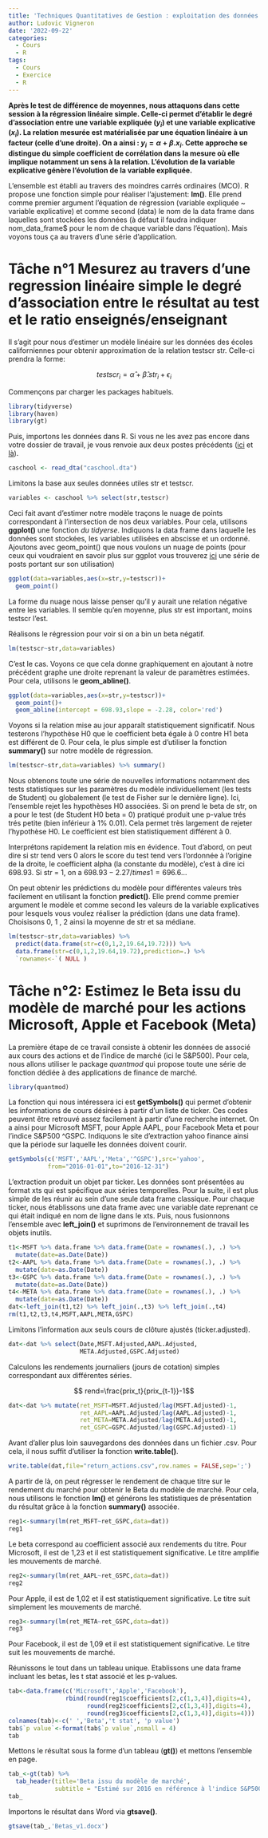 ```yaml
---
title: 'Techniques Quantitatives de Gestion : exploitation des données (3)'
author: Ludovic Vigneron
date: '2022-09-22'
categories:
  - Cours
  - R
tags:
  - Cours
  - Exercice
  - R
---
```


**Après le test de différence de moyennes, nous attaquons dans cette session à la régression linéaire simple. Celle-ci permet d'établir le degré d'association entre une variable expliquée ($y_i$) et une variable explicative ($x_i$). La relation mesurée est matérialisée par une équation linéaire à un facteur (celle d'une droite). On a ainsi : $y_i=\alpha+\beta.x_i$. Cette approche se distingue du simple coefficient de corrélation dans la mesure où elle implique notamment un sens à la relation. L'évolution de la variable explicative génère l'évolution de la variable expliquée.**

L'ensemble est établi au travers des moindres carrés ordinaires (MCO). R propose une fonction simple pour réaliser l'ajustement: **lm()**. Elle prend comme premier argument l'équation de régression (variable expliquée ~ variable explicative) et comme second (data) le nom de la data frame dans laquelles sont stockées les données (à défaut il faudra indiquer nom_data_frame$ pour le nom de chaque variable dans l'équation). Mais voyons tous ça au travers d'une série d'application.

# Tâche n°1 Mesurez au travers d'une regression linéaire simple le degré d'association entre le résultat au test et le ratio enseignés/enseignant

Il s'agit pour nous d'estimer un modèle linéaire sur les données des écoles californiennes pour obtenir approximation de la relation testscr str. Celle-ci prendra la forme:

$$testscr_i=\hat{\alpha}+\hat{\beta}.str_i+\epsilon_i$$

Commençons par charger les packages habituels. 

```r
library(tidyverse)
library(haven)
library(gt)
```

Puis, importons les données dans R. Si vous ne les avez pas encore dans votre dossier de travail, je vous renvoie aux deux postes précédents ([ici](https://myecontricks.netlify.app/post/2022-09-20-techniques-quantitatives-de-gestion-exploitation-des-donn-es-1/) et [là](https://myecontricks.netlify.app/post/2022-09-21-techniques-quantitatives-de-gestion-exploitation-des-donn-es-2/)).

```r
caschool <- read_dta("caschool.dta")
```

Limitons la base aux seules données utiles str et testscr.

```r
variables <- caschool %>% select(str,testscr)
```

Ceci fait avant d'estimer notre modèle traçons le nuage de points correspondant à l'intersection de nos deux variables. Pour cela, utilisons **ggplot()** une fonction *du tidyerse*. Indiquons la data frame dans laquelle les données sont stockées, les variables utilisées en abscisse et un ordonné. Ajoutons avec geom_point() que nous voulons un nuage de points (pour ceux qui voudraient en savoir plus sur ggplot vous trouverez [ici](https://myecontricks.netlify.app/categories/datavisualisation/) une série de posts portant sur son utilisation)

```r
ggplot(data=variables,aes(x=str,y=testscr))+
  geom_point()
```

La forme du nuage nous laisse penser qu'il y aurait une relation négative entre les variables. Il semble qu'en moyenne, plus str est important, moins testscr l'est. 

Réalisons le régression pour voir si on a bin un beta négatif.

```r
lm(testscr~str,data=variables)
```

C'est le cas. Voyons ce que cela donne graphiquement en ajoutant à notre précédent graphe une droite reprenant la valeur de paramètres estimées. Pour cela, utilisons le **geom_abline()**.

```r
ggplot(data=variables,aes(x=str,y=testscr))+
  geom_point()+
  geom_abline(intercept = 698.93,slope = -2.28, color='red')
```

Voyons si la relation mise au jour apparaît statistiquement significatif. Nous testerons l'hypothèse H0 que le coefficient beta égale à 0 contre H1 beta est différent de 0. Pour cela, le plus simple est d'utiliser la fonction **summary()** sur notre modèle de régression.

```r
lm(testscr~str,data=variables) %>% summary()
```

Nous obtenons toute une série de nouvelles informations notamment des tests statistiques sur les paramètres du modèle individuellement (les tests de Student) ou globalement (le test de Fisher sur le dernière ligne). Ici, l'ensemble rejet les hypothèses H0 associées. Si on prend le beta de str, on a pour le test (de Student H0 beta = 0) pratiqué produit une p-value trés trés petite (bien inférieur à 1% 0.01). Cela permet très largement de rejeter l'hypothèse H0. Le coefficient est bien statistiquement différent à 0.


Interprétons rapidement la relation mis en évidence. Tout d'abord, on peut dire si str tend vers 0 alors le score du test tend vers l'ordonnée à l'origine de la droite, le coefficient alpha (la constante du modèle), c'est à dire ici 698.93. Si str = 1, on a $698.93-2.27/times{1}=696.6$...  

On peut obtenir les prédictions du modèle pour différentes valeurs très facilement en utilisant la fonction **predict()**. Elle prend comme premier argument le modèle et comme second les valeurs de la variable explicatives pour lesquels vous voulez réaliser la prédiction (dans une data frame). Choisisons 0, 1 , 2 ainsi la moyenne de str et sa médiane. 

```r
lm(testscr~str,data=variables) %>% 
  predict(data.frame(str=c(0,1,2,19.64,19.72))) %>% 
  data.frame(str=c(0,1,2,19.64,19.72),prediction=.) %>%
  `rownames<-`( NULL )
```

# Tâche n°2: Estimez le Beta issu du modèle de marché pour les actions Microsoft, Apple et Facebook (Meta)

La première étape de ce travail consiste à obtenir les données de associé aux cours des actions et de l'indice de marché (ici le S&P500). Pour cela, nous allons utiliser le package *quantmod* qui propose toute une série de fonction dédiée à des applications de finance de marché.

```r
library(quantmod)
```

La fonction qui nous intéressera ici est **getSymbols()** qui permet d'obtenir les informations de cours désirées à partir d'un liste de ticker. Ces codes peuvent être retrouvé assez facilement à partir d'une recherche internet. On a ainsi pour Microsoft MSFT, pour Apple AAPL, pour Facebook Meta et pour l'indice S&P500 ^GSPC. Indiquons le site d'extraction yahoo finance ainsi que la période sur laquelle les données doivent courir.

```r
getSymbols(c('MSFT','AAPL','Meta','^GSPC'),src='yahoo',
           from="2016-01-01",to="2016-12-31")
```

L'extraction produit un objet par ticker. Les données sont présentées au format xts qui est spécifique aux séries temporelles. Pour la suite, il est plus simple de les réunir au sein d'une seule data frame classique. Pour chaque ticker, nous établissons une data frame avec une variable date reprenant ce qui était indiqué en nom de ligne dans le xts. Puis, nous fusionnons l'ensemble avec **left_join()** et suprimons de l'environnement de travail les objets inutils.

```r
t1<-MSFT %>% data.frame %>% data.frame(Date = rownames(.), .) %>% 
  mutate(date=as.Date(Date)) 
t2<-AAPL %>% data.frame %>% data.frame(Date = rownames(.), .) %>% 
  mutate(date=as.Date(Date))
t3<-GSPC %>% data.frame %>% data.frame(Date = rownames(.), .) %>% 
  mutate(date=as.Date(Date))
t4<-META %>% data.frame %>% data.frame(Date = rownames(.), .) %>% 
  mutate(date=as.Date(Date))
dat<-left_join(t1,t2) %>% left_join(.,t3) %>% left_join(.,t4)
rm(t1,t2,t3,t4,MSFT,AAPL,META,GSPC)
```

Limitons l'information aux seuls cours de clôture ajustés (ticker.adjusted).

```r
dat<-dat %>% select(Date,MSFT.Adjusted,AAPL.Adjusted,
                    META.Adjusted,GSPC.Adjusted)
```

Calculons les rendements journaliers (jours de cotation) simples correspondant aux différentes séries.

$$ rend=\frac{prix_t}{prix_{t-1}}-1$$

```r
dat<-dat %>% mutate(ret_MSFT=MSFT.Adjusted/lag(MSFT.Adjusted)-1,
                    ret_AAPL=AAPL.Adjusted/lag(AAPL.Adjusted)-1,
                    ret_META=META.Adjusted/lag(META.Adjusted)-1,
                    ret_GSPC=GSPC.Adjusted/lag(GSPC.Adjusted)-1)
```

Avant d'aller plus loin sauvegardons des données dans un fichier .csv. Pour cela, il nous suffit d'utiliser la fonction **write.table()**.

```r
write.table(dat,file="return_actions.csv",row.names = FALSE,sep=';')
```

A partir de là, on peut régresser le rendement de chaque titre sur le rendement du marché pour obtenir le Beta du modèle de marché. Pour cela, nous utilisons le fonction **lm()** et générons les statistiques de présentation du résultat grâce à la fonction **summary()** associée.

```r
reg1<-summary(lm(ret_MSFT~ret_GSPC,data=dat))
reg1
```

Le beta correspond au coefficient associé aux rendements du titre. Pour Microsoft, il est de 1,23 et il est statistiquement significative. Le titre amplifie les mouvements de marché.

```r
reg2<-summary(lm(ret_AAPL~ret_GSPC,data=dat))
reg2
```

Pour Apple, il est de 1,02 et il est statistiquement significative. Le titre suit simplement les mouvements de marché.

```r
reg3<-summary(lm(ret_META~ret_GSPC,data=dat))
reg3
```

Pour Facebook, il est de 1,09 et il est statistiquement significative. Le titre suit les mouvements de marché.

Réunissons le tout dans un tableau unique. Etablissons une data frame incluant les betas, les t stat associé et les p-values.

```r
tab<-data.frame(c('Microsoft','Apple','Facebook'),
                rbind(round(reg1$coefficients[2,c(1,3,4)],digits=4),
                      round(reg2$coefficients[2,c(1,3,4)],digits=4),
                      round(reg3$coefficients[2,c(1,3,4)],digits=4))) 
colnames(tab)<-c(' ','Beta','t stat', 'p value')
tab$`p value`<-format(tab$`p value`,nsmall = 4)
tab
```

Mettons le résultat  sous la forme d'un tableau (**gt()**) et mettons l'ensemble en page.

```r
tab_<-gt(tab) %>% 
  tab_header(title='Beta issu du modèle de marché',
             subtitle = "Estimé sur 2016 en référence à l'indice S&P500")
tab_
```

Importons le résultat dans Word via **gtsave()**.

```r
gtsave(tab_,'Betas_v1.docx')
```

